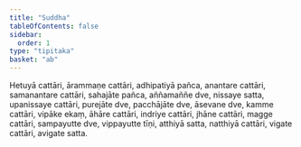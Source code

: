 ```yaml
---
title: "Suddha"
tableOfContents: false
sidebar:
  order: 1
type: "tipitaka"
basket: "ab"
---
```



<DynamicBreadcrumb />

<Division number="29">

<Paragraph number="4124">
Hetuyā cattāri, ārammaṇe cattāri, adhipatiyā pañca, anantare cattāri, samanantare cattāri, sahajāte pañca, aññamaññe dve, nissaye satta, upanissaye cattāri, purejāte dve, pacchājāte dve, āsevane dve, kamme cattāri, vipāke ekaṃ, āhāre cattāri, indriye cattāri, jhāne cattāri, magge cattāri, sampayutte dve, vippayutte tīṇi, atthiyā satta, natthiyā cattāri, vigate cattāri, avigate satta.
</Paragraph>
</Division>